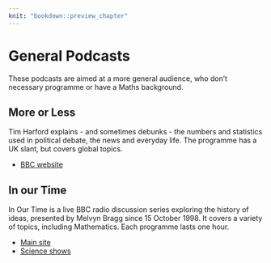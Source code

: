 ```yaml
---
knit: "bookdown::preview_chapter"
---
```


# General Podcasts

These podcasts are aimed at a more general audience, who don't necessary
programme or have a Maths background.

## More or Less

Tim Harford explains - and sometimes debunks - the numbers and statistics used in political debate, the news and everyday life.
The programme has a UK slant, but covers global topics.

 * [BBC website](http://www.bbc.co.uk/programmes/b006qshd)
 
 
## In our Time

In Our Time is a live BBC radio discussion series exploring the history of ideas, 
presented by Melvyn Bragg since 15 October 1998. It covers a variety of topics, including
Mathematics. Each programme lasts one hour. 

 * [Main site](http://www.bbc.co.uk/programmes/b006qykl)
 * [Science shows](http://www.bbc.co.uk/programmes/p01gyd7j)
